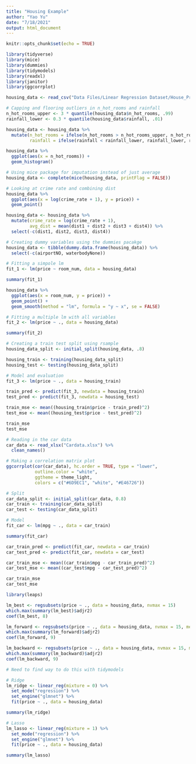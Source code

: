 ```yaml
---
title: "Housing Example"
author: "Yao Yu"
date: "7/18/2021"
output: html_document
---
```


```r
knitr::opts_chunk$set(echo = TRUE)

library(tidyverse)
library(mice)
library(dummies)
library(tidymodels)
library(readxl)
library(janitor)
library(ggcorrplot)

housing_data <- read_csv("Data Files/Linear Regression Dataset/House_Price.csv")
```

```r
# Capping and flooring outliers in n_hot_rooms and rainfall
n_hot_rooms_upper <- 3 * quantile(housing_data$n_hot_rooms, .99)
rainfall_lower <- 0.3 * quantile(housing_data$rainfall, .01)

housing_data <- housing_data %>% 
  mutate(n_hot_rooms = ifelse(n_hot_rooms > n_hot_rooms_upper, n_hot_rooms_upper, n_hot_rooms),
         rainfall = ifelse(rainfall < rainfall_lower, rainfall_lower, rainfall))

housing_data %>% 
  ggplot(aes(x = n_hot_rooms)) +
  geom_histogram()
```

```r
# Using mice package for imputation instead of just average
housing_data <- complete(mice(housing_data, printFlag = FALSE))
```

```r
# Looking at crime rate and combining dist
housing_data %>% 
  ggplot(aes(x = log(crime_rate + 1), y = price)) +
  geom_point()

housing_data <- housing_data %>% 
  mutate(crime_rate = log(crime_rate + 1),
         avg_dist = mean(dist1 + dist2 + dist3 + dist4)) %>% 
  select(-c(dist1, dist2, dist3, dist4))

```

```r
# Creating dummy variables using the dummies pacakge
housing_data <- tibble(dummy.data.frame(housing_data)) %>% 
  select(-c(airportNO, waterbodyNone))
```

```r
# Fitting a simpole lm
fit_1 <- lm(price ~ room_num, data = housing_data)

summary(fit_1)

housing_data %>% 
  ggplot(aes(x = room_num, y = price)) +
  geom_point() +
  geom_smooth(method = "lm", formula = "y ~ x", se = FALSE)

```

```r
# Fitting a multiple lm with all variables
fit_2 <- lm(price ~ ., data = housing_data)

summary(fit_2)

```

```r
# Creating a train test split using rsample
housing_data_split <- initial_split(housing_data, .8)

housing_train <- training(housing_data_split)
housing_test <- testing(housing_data_split)

# Model and evaluation
fit_3 <- lm(price ~ ., data = housing_train)

train_pred <- predict(fit_3, newdata = housing_train)
test_pred <- predict(fit_3, newdata = housing_test)

train_mse <- mean((housing_train$price - train_pred)^2)
test_mse <- mean((housing_test$price - test_pred)^2)

train_mse
test_mse
```

```r
# Reading in the car data
car_data <- read_xlsx("Cardata.xlsx") %>% 
  clean_names()

# Making a correlation matrix plot
ggcorrplot(cor(car_data), hc.order = TRUE, type = "lower",
           outline.color = "white",
           ggtheme = theme_light,
           colors = c("#6D9EC1", "white", "#E46726"))

# Split
car_data_split <- initial_split(car_data, 0.8)
car_train <- training(car_data_split)
car_test <- testing(car_data_split)

# Model
fit_car <- lm(mpg ~ ., data = car_train)

summary(fit_car)

car_train_pred <- predict(fit_car, newdata = car_train)
car_test_pred <- predict(fit_car, newdata = car_test)

car_train_mse <- mean((car_train$mpg - car_train_pred)^2)
car_test_mse <- mean((car_test$mpg - car_test_pred)^2)

car_train_mse
car_test_mse
```

```r
library(leaps)

lm_best <- regsubsets(price ~ ., data = housing_data, nvmax = 15)
which.max(summary(lm_best)$adjr2)
coef(lm_best, 8)

lm_forward <- regsubsets(price ~ ., data = housing_data, nvmax = 15, method = "forward")
which.max(summary(lm_forward)$adjr2)
coef(lm_forward, 9)

lm_backward <- regsubsets(price ~ ., data = housing_data, nvmax = 15, method = "backward")
which.max(summary(lm_backward)$adjr2)
coef(lm_backward, 9)
```

```r
# Need to find way to do this with tidymodels

# Ridge
lm_ridge <- linear_reg(mixture = 0) %>% 
  set_mode("regression") %>% 
  set_engine("glmnet") %>% 
  fit(price ~ ., data = housing_data)

summary(lm_ridge)

# Lasso
lm_lasso <- linear_reg(mixture = 1) %>% 
  set_mode("regression") %>% 
  set_engine("glmnet") %>% 
  fit(price ~ ., data = housing_data)

summary(lm_lasso)
```

